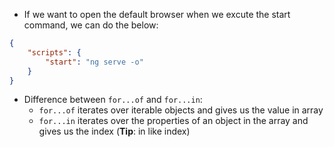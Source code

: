 
- If we want to open the default browser when we excute the start command, we can do the below:
```json
{
    "scripts": {
        "start": "ng serve -o"
    }
}
```

- Difference between `for...of` and `for...in`:
    - `for...of` iterates over iterable objects and gives us the value in array
    - `for...in` iterates over the properties of an object in the array and gives us the index (**Tip**: in like index)